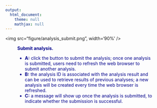 ```yaml
---
output:
  html_document:
    theme: null
    mathjax: null
---
```


<div align='center'>
<img src="figure/analysis_submit.png", width='90%' />
</div>
<div style="color:darkblue; padding:0 1cm">
**Submit analysis.**

  - **A:** click the button to submit the analysis; once one analysis is submitted, users need to refresh the web browser to submit another analysis.
  - **B:** the analysis ID is associated with the analysis result and can be used to retrieve results of previous analyses; a new analysis will be created every time the web browser is refreshed.
  - **C:** a message will show up once the analysis is submitted, to indicate whether the submission is successful. 
</div>
